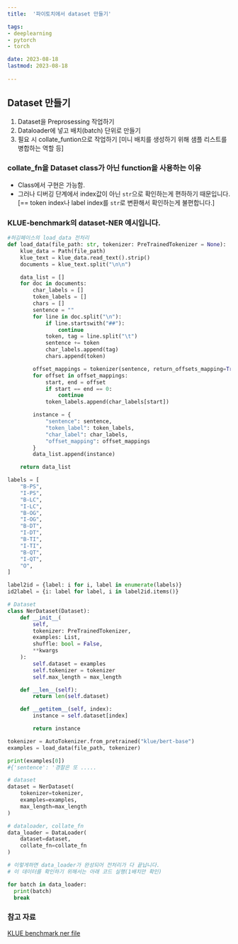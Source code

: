 ```yaml
---
title:  '파이토치에서 dataset 만들기'

tags:
- deeplearning
- pytorch
- torch

date: 2023-08-18
lastmod: 2023-08-18
 
---
```





## Dataset 만들기

  1. Dataset을 Preprosessing 작업하기
  2. Dataloader에 넣고 배치(batch) 단위로 만들기
  3. 필요 시 collate_funtion으로 작업하기
  [미니 배치를 생성하기 위해 샘플 리스트를 병합하는 역할 등]

### collate_fn을 Dataset class가 아닌 function을 사용하는 이유

- Class에서 구현은 가능함.
- 그러나 디버깅 단계에서 index값이 아닌 `str`으로 확인하는게 편하하기 때문입니다.
  [== token index나 label index를 `str`로 변환해서 확인하는게 불편합니다.]

### KLUE-benchmark의 dataset-NER 예시입니다.

```python
#허깅페이스의 load_data 전처리
def load_data(file_path: str, tokenizer: PreTrainedTokenizer = None):
    klue_data = Path(file_path)
    klue_text = klue_data.read_text().strip()
    documents = klue_text.split("\n\n")

    data_list = []
    for doc in documents:
        char_labels = []
        token_labels = []
        chars = []
        sentence = ""
        for line in doc.split("\n"):
            if line.startswith("##"):
                continue
            token, tag = line.split("\t")
            sentence += token
            char_labels.append(tag)
            chars.append(token)

        offset_mappings = tokenizer(sentence, return_offsets_mapping=True)["offset_mapping"]
        for offset in offset_mappings:
            start, end = offset
            if start == end == 0:
                continue
            token_labels.append(char_labels[start])

        instance = {
            "sentence": sentence,
            "token_label": token_labels,
            "char_label": char_labels,
            "offset_mapping": offset_mappings
        }
        data_list.append(instance)

    return data_list

labels = [
    "B-PS",
    "I-PS",
    "B-LC",
    "I-LC",
    "B-OG",
    "I-OG",
    "B-DT",
    "I-DT",
    "B-TI",
    "I-TI",
    "B-QT",
    "I-QT",
    "O",
]

label2id = {label: i for i, label in enumerate(labels)}
id2label = {i: label for label, i in label2id.items()}

# Dataset
class NerDataset(Dataset):
    def __init__(
        self,
        tokenizer: PreTrainedTokenizer,
        examples: List,
        shuffle: bool = False,
        **kwargs
    ):
        self.dataset = examples
        self.tokenizer = tokenizer
        self.max_length = max_length

    def __len__(self):
        return len(self.dataset)

    def __getitem__(self, index):
        instance = self.dataset[index]

        return instance

tokenizer = AutoTokenizer.from_pretrained("klue/bert-base")
examples = load_data(file_path, tokenizer)

print(examples[0])
#{'sentence': '경찰은 또 ..... 

# dataset
dataset = NerDataset(
    tokenizer=tokenizer,
    examples=examples,
    max_length=max_length
)

# dataloader, collate_fn
data_loader = DataLoader(
    dataset=dataset,
    collate_fn=collate_fn
)

# 이렇게하면 data_loader가 완성되어 전처리가 다 끝납니다.
# 이 데이터를 확인하기 위해서는 아래 코드 실행(1배치만 확인)

for batch in data_loader:
  print(batch)
  break

```

### 참고 자료

[KLUE benchmark ner file](https://klue-benchmark.com/tasks "KLUE ner file")  